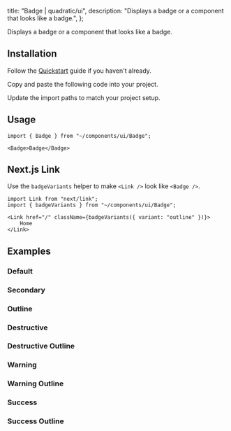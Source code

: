 
  title: "Badge | quadratic/ui",
  description: "Displays a badge or a component that looks like a badge.",
};

<Title>Badge</Title>
<Description>Displays a badge or a component that looks like a badge.</Description>
<ComponentPreview id="badge" />

## Installation
<Steps>

<StepTitle>Follow the [Quickstart](/docs/getting-started/guides/quickstart) guide if you haven't already.</StepTitle>

<StepTitle>Copy and paste the following code into your project.</StepTitle>
<StepContent>
<FileSource id="badge" />
</StepContent>

<StepTitle>Update the import paths to match your project setup.</StepTitle>

</Steps>

## Usage
```tsx
import { Badge } from "~/components/ui/Badge";
```
```tsx
<Badge>Badge</Badge>
```

## Next.js Link
Use the `badgeVariants` helper to make `<Link />` look like `<Badge />`.
```tsx
import Link from "next/link";
import { badgeVariants } from "~/components/ui/Badge";
```
```tsx
<Link href="/" className={badgeVariants({ variant: "outline" })}>
    Home
</Link>
```

## Examples

### Default
<ComponentPreview id="badge" />

### Secondary
<ComponentPreview id="badgeSecondary" />

### Outline
<ComponentPreview id="badgeOutline" />

### Destructive
<ComponentPreview id="badgeDestructive" />

### Destructive Outline
<ComponentPreview id="badgeDestructiveOutline" />

### Warning
<ComponentPreview id="badgeWarning" />

### Warning Outline
<ComponentPreview id="badgeWarningOutline" />

### Success
<ComponentPreview id="badgeSuccess" />

### Success Outline
<ComponentPreview id="badgeSuccessOutline" />

<Footer previousLabel="Avatar" previousHref="/docs/components/primitives/avatar" nextLabel="Breadcrumb" nextHref="/docs/components/primitives/breadcrumb" />